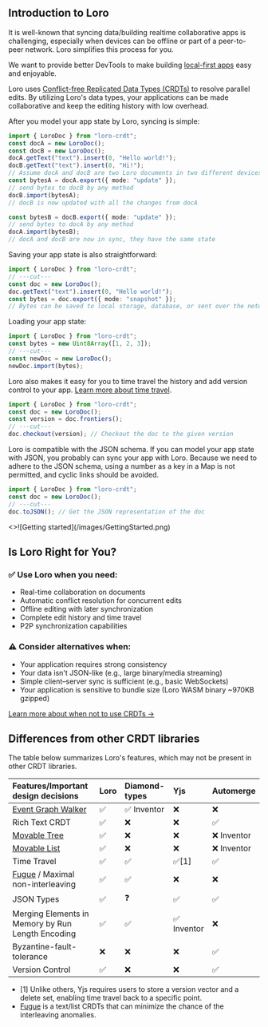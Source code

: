 ## Introduction to Loro

It is well-known that syncing data/building realtime collaborative apps is
challenging, especially when devices can be offline or part of a peer-to-peer
network. Loro simplifies this process for you.

We want to provide better DevTools to make building
[local-first apps](https://www.inkandswitch.com/local-first/) easy and
enjoyable.

Loro uses [Conflict-free Replicated Data Types (CRDTs)](/docs/concepts/crdt) to
resolve parallel edits. By utilizing Loro's data types, your applications can be
made collaborative and keep the editing history with low overhead.

After you model your app state by Loro, syncing is simple:

```ts twoslash
import { LoroDoc } from "loro-crdt";
const docA = new LoroDoc();
const docB = new LoroDoc();
docA.getText("text").insert(0, "Hello world!");
docB.getText("text").insert(0, "Hi!");
// Assume docA and docB are two Loro documents in two different devices
const bytesA = docA.export({ mode: "update" });
// send bytes to docB by any method
docB.import(bytesA);
// docB is now updated with all the changes from docA

const bytesB = docB.export({ mode: "update" });
// send bytes to docA by any method
docA.import(bytesB);
// docA and docB are now in sync, they have the same state
```

Saving your app state is also straightforward:

```ts twoslash
import { LoroDoc } from "loro-crdt";
// ---cut---
const doc = new LoroDoc();
doc.getText("text").insert(0, "Hello world!");
const bytes = doc.export({ mode: "snapshot" });
// Bytes can be saved to local storage, database, or sent over the network
```

Loading your app state:

```ts no_run twoslash
import { LoroDoc } from "loro-crdt";
const bytes = new Uint8Array([1, 2, 3]);
// ---cut---
const newDoc = new LoroDoc();
newDoc.import(bytes);
```

Loro also makes it easy for you to time travel the history and add version
control to your app. [Learn more about time travel](/docs/tutorial/time_travel).

```ts no_run twoslash
import { LoroDoc } from "loro-crdt";
const doc = new LoroDoc();
const version = doc.frontiers();
// ---cut---
doc.checkout(version); // Checkout the doc to the given version
```

Loro is compatible with the JSON schema. If you can model your app state with
JSON, you probably can sync your app with Loro. Because we need to adhere to the
JSON schema, using a number as a key in a Map is not permitted, and cyclic links
should be avoided.

```ts no_run twoslash
import { LoroDoc } from "loro-crdt";
const doc = new LoroDoc();
// ---cut---
doc.toJSON(); // Get the JSON representation of the doc
```


<Cards num={1}>
  <Cards.Card
    image
    arrow
    title="Getting Started"
    href="/docs/tutorial/get_started"
    style={{
      maxWidth: 400,
    }}
  >
    <>![Getting started](/images/GettingStarted.png)</>
  </Cards.Card>
</Cards>

## Is Loro Right for You?

### ✅ Use Loro when you need:

- Real-time collaboration on documents
- Automatic conflict resolution for concurrent edits
- Offline editing with later synchronization
- Complete edit history and time travel
- P2P synchronization capabilities

### ⚠️ Consider alternatives when:

- Your application requires strong consistency
- Your data isn't JSON-like (e.g., large binary/media streaming)
- Simple client–server sync is sufficient (e.g., basic WebSockets)
- Your application is sensitive to bundle size (Loro WASM binary ~970KB gzipped)

[Learn more about when not to use CRDTs →](/docs/concepts/when_not_crdt)

## Differences from other CRDT libraries

The table below summarizes Loro's features, which may not be present in other
CRDT libraries.

| Features/Important design decisions                                         | Loro | Diamond-types | Yjs         | Automerge   |
| :-------------------------------------------------------------------------- | :--- | :------------ | :---------- | :---------- |
| [Event Graph Walker](https://loro.dev/docs/advanced/replayable_event_graph) | ✅   | ✅ Inventor   | ❌          | ❌          |
| Rich Text CRDT                                                              | ✅   | ❌            | ❌          | ✅          |
| [Movable Tree](https://ieeexplore.ieee.org/document/9563274)                | ✅   | ❌            | ❌          | ❌ Inventor |
| [Movable List](https://loro.dev/docs/tutorial/list)                         | ✅   | ❌            | ❌          | ❌ Inventor |
| Time Travel                                                                 | ✅   | ✅            | ✅[1]       | ✅          |
| [Fugue](https://arxiv.org/abs/2305.00583) / Maximal non-interleaving        | ✅   | ✅            | ❌          | ❌          |
| JSON Types                                                                  | ✅   | ❓            | ✅          | ✅          |
| Merging Elements in Memory by Run Length Encoding                           | ✅   | ✅            | ✅ Inventor | ❌          |
| Byzantine-fault-tolerance                                                   | ❌   | ❌            | ❌          | ✅          |
| Version Control                                                             | ✅   | ❌            | ❌          | ✅          |

- [1] Unlike others, Yjs requires users to store a version vector and a delete
  set, enabling time travel back to a specific point.
- [Fugue](https://arxiv.org/abs/2305.00583) is a text/list CRDTs that can
  minimize the chance of the interleaving anomalies.
